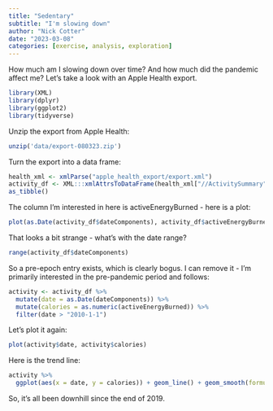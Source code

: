 ```yaml
---
title: "Sedentary"
subtitle: "I'm slowing down"
author: "Nick Cotter"
date: "2023-03-08"
categories: [exercise, analysis, exploration]
---
```


How much am I slowing down over time? And how much did the pandemic affect me? Let's take a look with an Apple Health export.

```r
library(XML)
library(dplyr)
library(ggplot2)
library(tidyverse)
```

Unzip the export from Apple Health:

```r
unzip('data/export-080323.zip')
```

Turn the export into a data frame:

```r
health_xml <- xmlParse("apple_health_export/export.xml")
activity_df <- XML:::xmlAttrsToDataFrame(health_xml["//ActivitySummary"], stringsAsFactors = FALSE) %>%
as_tibble()
```

The column I'm interested in here is activeEnergyBurned - here is a plot:

```r
plot(as.Date(activity_df$dateComponents), activity_df$activeEnergyBurned)
```

That looks a bit strange - what's with the date range?

```r
range(activity_df$dateComponents)
```

So a pre-epoch entry exists, which is clearly bogus. I can remove it - I'm primarily interested in the pre-pandemic period and follows:

```r
activity <- activity_df %>%
  mutate(date = as.Date(dateComponents)) %>%
  mutate(calories = as.numeric(activeEnergyBurned)) %>%
  filter(date > "2010-1-1")
```

Let's plot it again:

```r
plot(activity$date, activity$calories)
```

Here is the trend line:

```r
activity %>%
  ggplot(aes(x = date, y = calories)) + geom_line() + geom_smooth(formula = y ~ x, method = "loess") 
```

So, it's all been downhill since the end of 2019.

